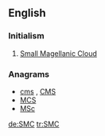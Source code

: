==English==

===Initialism===
{{head|en|initialism}}

# {{context|galaxy|lang=en}} [[w:Small Magellanic Cloud|Small Magellanic Cloud]]

===Anagrams===
* [[cms#English|cms]] , [[CMS#English|CMS]]
* [[MCS#English|MCS]]
* [[MSc#English|MSc]]

[[de:SMC]]
[[tr:SMC]]